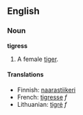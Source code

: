 ==English==
===Noun===
'''tigress'''

#A female [[tiger]].

====Translations====
*Finnish: [[naarastiikeri]]
*French: [[tigresse]] ''f''
*Lithuanian: [[tigrė]] ''f''